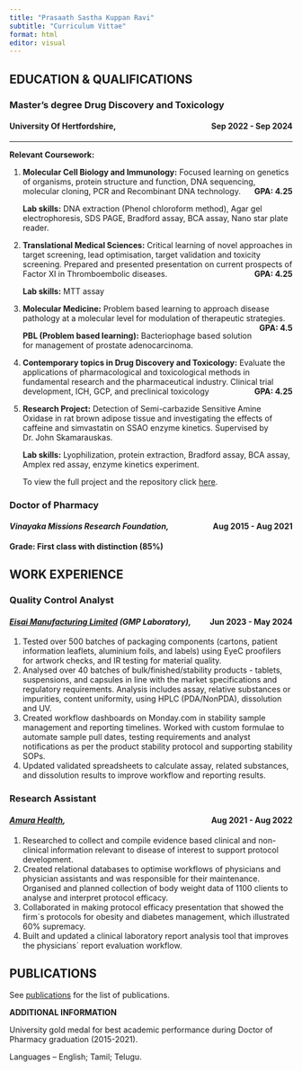 ```yaml
---
title: "Prasaath Sastha Kuppan Ravi"
subtitle: "Curriculum Vittae"
format: html
editor: visual
---
```


## **EDUCATION & QUALIFICATIONS**

### **Master's degree Drug Discovery and Toxicology**

#### **University Of Hertfordshire,** [**Sep 2022 - Sep 2024**]{style="float: right;"}

------------------------------------------------------------------------

**Relevant Coursework:**

1.  **Molecular Cell Biology and Immunology:** Focused learning on genetics of organisms, protein structure and function, DNA sequencing, molecular cloning, PCR and Recombinant DNA technology. [**GPA: 4.25**]{style="float: right;"}

    **Lab skills:** DNA extraction (Phenol chloroform method), Agar gel electrophoresis, SDS PAGE, Bradford assay, BCA assay, Nano star plate reader.

2.  **Translational Medical Sciences:** Critical learning of novel approaches in target screening, lead optimisation, target validation and toxicity screening. Prepared and presented presentation on current prospects of Factor XI in Thromboembolic diseases. [**GPA: 4.25**]{style="float: right;"}

    **Lab skills:** MTT assay

3.  **Molecular Medicine:** Problem based learning to approach disease pathology at a molecular level for modulation of therapeutic strategies. [**GPA: 4.5**]{style="float: right;"}

    **PBL (Problem based learning):** Bacteriophage based solution for management of prostate adenocarcinoma.

4.  **Contemporary topics in Drug Discovery and Toxicology:** Evaluate the applications of pharmacological and toxicological methods in fundamental research and the pharmaceutical industry. Clinical trial development, ICH, GCP, and preclinical toxicology [**GPA: 4.25**]{style="float: right;"}

5.  **Research Project:** Detection of Semi-carbazide Sensitive Amine Oxidase in rat brown adipose tissue and investigating the effects of caffeine and simvastatin on SSAO enzyme kinetics. Supervised by Dr. John Skamarauskas.

    **Lab skills:** Lyophilization, protein extraction, Bradford assay, BCA assay, Amplex red assay, enzyme kinetics experiment.

    To view the full project and the repository click [here](https://prasaath-sastha.github.io/MSc-Project/).

### **Doctor of Pharmacy**

#### ***Vinayaka Missions Research Foundation,*** [**Aug 2015 - Aug 2021**]{style="float: right;"}

**Grade: First class with distinction (85%)**

## **WORK EXPERIENCE**

### **Quality Control Analyst**

#### [***Eisai Manufacturing Limited***](https://www.eisai.eu/ "Link to Eisai Homepage") ***(GMP Laboratory),*** [**Jun 2023 - May 2024**]{style="float: right;"}

1.  Tested over 500 batches of packaging components (cartons, patient information leaflets, aluminium foils, and labels) using EyeC proofilers for artwork checks, and IR testing for material quality.
2.  Analysed over 40 batches of bulk/finished/stability products - tablets, suspensions, and capsules in line with the market specifications and regulatory requirements. Analysis includes assay, relative substances or impurities, content uniformity, using HPLC (PDA/NonPDA), dissolution and UV.
3.  Created workflow dashboards on Monday.com in stability sample management and reporting timelines. Worked with custom formulae to automate sample pull dates, testing requirements and analyst notifications as per the product stability protocol and supporting stability SOPs.
4.  Updated validated spreadsheets to calculate assay, related substances, and dissolution results to improve workflow and reporting results.

### **Research Assistant**

#### [***Amura Health***](https://amura.ai/)***,*** [**Aug 2021 - Aug 2022**]{style="float: right;"}

1.  Researched to collect and compile evidence based clinical and non-clinical information relevant to disease of interest to support protocol development.
2.  Created relational databases to optimise workflows of physicians and physician assistants and was responsible for their maintenance. Organised and planned collection of body weight data of 1100 clients to analyse and interpret protocol efficacy.
3.  Collaborated in making protocol efficacy presentation that showed the firm´s protocols for obesity and diabetes management, which illustrated 60% supremacy.
4.  Built and updated a clinical laboratory report analysis tool that improves the physicians´ report evaluation workflow.

## **PUBLICATIONS**

See [publications](publications.qmd) for the list of publications.

**ADDITIONAL INFORMATION**

University gold medal for best academic performance during Doctor of Pharmacy graduation (2015-2021).

Languages – English; Tamil; Telugu.
